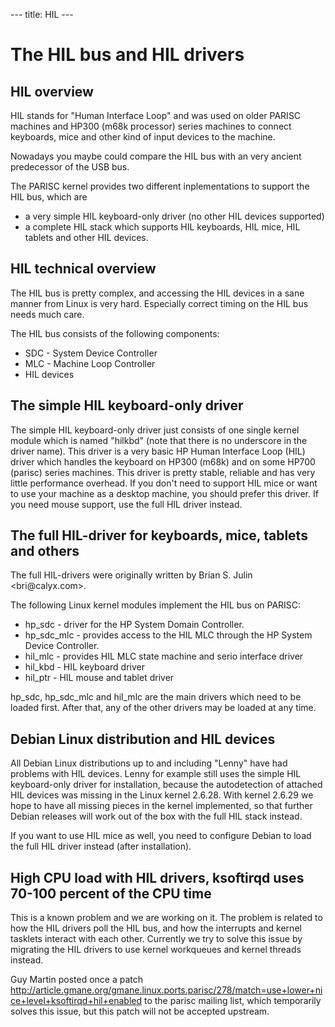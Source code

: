 ---
title: HIL
---

= The HIL bus and HIL drivers =

== HIL overview ==

HIL stands for "Human Interface Loop" and was used on older PARISC machines and HP300 (m68k processor) series machines to connect keyboards, mice and other kind of input devices to the machine.

Nowadays you maybe could compare the HIL bus with an very ancient predecessor of the USB bus.

The PARISC kernel provides two different inplementations to support the HIL bus, which are
* a very simple HIL keyboard-only driver (no other HIL devices supported)
* a complete HIL stack which supports HIL keyboards, HIL mice, HIL tablets and other HIL devices.

== HIL technical overview ==

The HIL bus is pretty complex, and accessing the HIL devices in a sane manner from Linux is very hard. Especially correct timing on the HIL bus needs much care.

The HIL bus consists of the following components:
* SDC - System Device Controller
* MLC - Machine Loop Controller
* HIL devices

== The simple HIL keyboard-only driver ==

The simple HIL keyboard-only driver just consists of one single kernel module which is named "hilkbd" (note that there is no underscore in the driver name). This driver is a very basic HP Human Interface Loop (HIL) driver which handles the keyboard on HP300 (m68k) and on some HP700 (parisc) series machines.
This driver is pretty stable, reliable and has very little performance overhead. If you don't need to support HIL mice or want to use your machine as a desktop machine, you should prefer this driver. If you need mouse support, use the full HIL driver instead.

== The full HIL-driver for keyboards, mice, tablets and others ==

The full HIL-drivers were originally written by Brian S. Julin <bri@calyx.com>.

The following Linux kernel modules implement the HIL bus on PARISC:
* hp_sdc - driver for the HP System Domain Controller.
* hp_sdc_mlc - provides access to the HIL MLC through the HP System Device Controller.
* hil_mlc - provides HIL MLC state machine and serio interface driver
* hil_kbd - HIL keyboard driver
* hil_ptr - HIL mouse and tablet driver

hp_sdc, hp_sdc_mlc and hil_mlc are the main drivers which need to be loaded first. After that, any of the other drivers may be loaded at any time.


== Debian Linux distribution and HIL devices ==

All Debian Linux distributions up to and including "Lenny" have had problems with HIL devices. Lenny for example still uses the simple HIL keyboard-only driver for installation, because the autodetection of attached HIL devices was missing in the Linux kernel 2.6.28. With kernel 2.6.29 we hope to have all missing pieces in the kernel implemented, so that further Debian releases will work out of the box with the full HIL stack instead.

If you want to use HIL mice as well, you need to configure Debian to load the full HIL driver instead (after installation).


== High CPU load with HIL drivers,  ksoftirqd uses 70-100 percent of the CPU time ==

This is a known problem and we are working on it. The problem is related to how the HIL drivers poll the HIL bus, and how the interrupts and kernel tasklets interact with each other. Currently we try to solve this issue by migrating the HIL drivers to use kernel workqueues and kernel threads instead.

Guy Martin posted once a patch [[http://article.gmane.org/gmane.linux.ports.parisc/278/match=use+lower+nice+level+ksoftirqd+hil+enabled]] to the parisc mailing list, which temporarily solves this issue, but this patch will not be accepted upstream.
